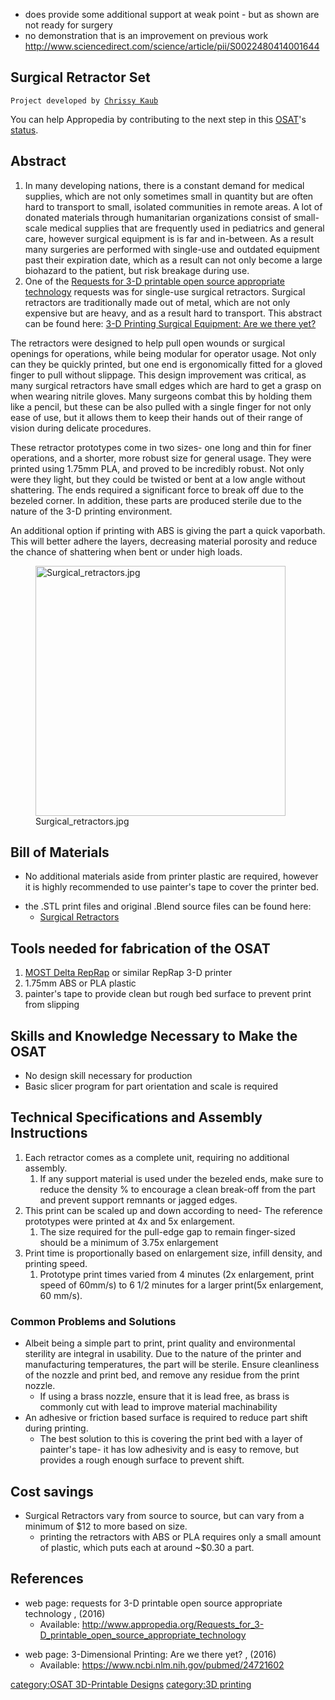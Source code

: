 {{777}}
{{notready}}
* does provide some additional support at weak point - but as shown are not ready for surgery
* no demonstration that is an improvement on previous work http://www.sciencedirect.com/science/article/pii/S0022480414001644

==Surgical Retractor Set ==
 Project developed by [[User:Chrissy Kaub|Chrissy Kaub]]
{{Statusboxtop}}
{{status-design}}
{{status-prototype}}
You can help Appropedia by contributing to the next step in this [[OSAT]]'s [[:Category:Status|status]].
{{boxbottom}}

==Abstract==
#In many developing nations, there is a constant demand for medical supplies, which are not only sometimes small in quantity but are often hard to transport to small, isolated communities in remote areas. A lot of donated materials through humanitarian organizations consist of small-scale medical supplies that are frequently used in pediatrics and general care, however surgical equipment is is far and in-between. As a result many surgeries are performed with single-use and outdated equipment past their expiration date, which as a result can not only become a large biohazard to the patient, but risk breakage during use.
#One of the  [http://www.appropedia.org/Requests_for_3-D_printable_open_source_appropriate_technology Requests for 3-D printable open source appropriate technology] requests was for single-use surgical retractors. Surgical retractors are traditionally made out of metal, which are not only expensive but are heavy, and as a result hard to transport. This abstract can be found here: [https://www.ncbi.nlm.nih.gov/pubmed/24721602 3-D Printing Surgical Equipment: Are we there yet?]

The retractors were designed to help pull open wounds or surgical openings for operations, while being modular for operator usage. Not only can they be quickly printed, but one end is ergonomically fitted for a gloved finger to pull without slippage. This design improvement was critical, as many surgical retractors have small edges which are hard to get a grasp on when wearing nitrile gloves. Many surgeons combat this by holding them like a pencil, but these can be also pulled with a single finger for not only ease of use, but it allows them to keep their hands out of their range of vision during delicate procedures. 

These retractor prototypes come in two sizes- one long and thin for finer operations, and a shorter, more robust size for general usage. They were printed using 1.75mm PLA, and proved to be incredibly robust. Not only were they light, but they could be twisted or bent at a low angle without shattering. The ends required a significant force to break off due to the bezeled corner. In addition, these parts are produced sterile due to the nature of the 3-D printing environment.

An additional option if printing with ABS is giving the part a quick vaporbath. This will better adhere the layers, decreasing material porosity and reduce the chance of shattering when bent or under high loads.  

[[Image:Surgical retractors.jpg|400px|right]]

== Bill of Materials==
* No additional materials aside from printer plastic are required, however it is highly recommended to use painter's tape to cover the printer bed.

* the .STL print files and original .Blend source files can be found here: 
**[https://www.youmagine.com/designs/surgical-retractors-and-or-plybar Surgical Retractors]

== Tools needed for fabrication of the OSAT==
# [[Athena Build Overview| MOST Delta RepRap]] or similar RepRap 3-D printer
# 1.75mm ABS or PLA plastic
# painter's tape to provide clean but rough bed surface to prevent print from slipping

== Skills and Knowledge Necessary to Make the OSAT ==
* No design skill necessary for production
*Basic slicer program for part orientation and scale is required

== Technical Specifications and Assembly Instructions==
# Each retractor comes as a complete unit, requiring no additional assembly. 
##If any support material is used under the bezeled ends, make sure to reduce the density % to encourage a clean break-off from the part and prevent support remnants or jagged edges.
# This print can be scaled up and down according to need- The reference prototypes were printed at 4x and 5x enlargement. 
##The size required for the pull-edge gap to remain finger-sized should be a minimum of 3.75x enlargement
#Print time is proportionally based on enlargement size, infill density, and printing speed.
## Prototype print times varied from 4 minutes (2x enlargement, print speed of 60mm/s) to 6 1/2 minutes for a larger print(5x enlargement, 60 mm/s).

=== Common Problems and Solutions===
* Albeit being a simple part to print, print quality and environmental sterility are integral in usability. Due to the nature of the printer and manufacturing temperatures, the part will be sterile. Ensure cleanliness of the nozzle and print bed, and remove any residue from the print nozzle. 
**If using a brass nozzle, ensure that it is lead free, as brass is commonly cut with lead to improve material machinability
*An adhesive or friction based surface is required to reduce part shift during printing. 
**The best solution to this is covering the print bed with a layer of painter's tape- it has low adhesivity and is easy to remove, but provides a rough enough surface to prevent shift.

== Cost savings==
* Surgical Retractors vary from source to source, but can vary from a minimum of $12 to more based on size.
**printing the retractors with ABS or PLA requires only a small amount of plastic, which puts each at around ~$0.30 a part.

==References==
*web page: requests for 3-D printable open source appropriate technology , (2016) 
**Available: http://www.appropedia.org/Requests_for_3-D_printable_open_source_appropriate_technology

*web page: 3-Dimensional Printing: Are we there yet? , (2016) 
**Available: https://www.ncbi.nlm.nih.gov/pubmed/24721602


</nowiki>
[[category:OSAT 3D-Printable Designs]]
[[category:3D printing]]